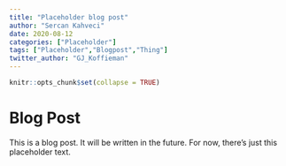---
title: "Placeholder blog post"
author: "Sercan Kahveci"
date: 2020-08-12
categories: ["Placeholder"]
tags: ["Placeholder","Blogpost","Thing"]
twitter_author: "GJ_Koffieman"
---


```{r setup, include=FALSE}
knitr::opts_chunk$set(collapse = TRUE)
```

# Blog Post

This is a blog post. It will be written in the future. For now, there's just this placeholder text.